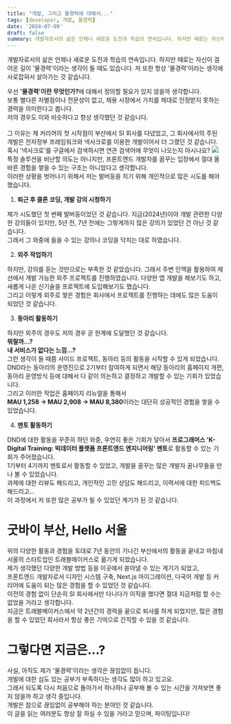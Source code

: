 ```yaml
---
title: "개발, 그리고 물경력에 대해서..."
tags: [developer, 개발, 물경력]
date: '2024-07-09'
draft: false
summary: 개발자로서의 삶은 언제나 새로운 도전과 학습의 연속입니다. 하지만 때로는 자신이 걸어온 길이 '물경력'이라는 생각이 들 때도 있습니다. 저 또한 항상 '물경력'이라는 생각에 사로잡혀서 살아가는 것 같습니다.우선 '물경력'이란 무엇인가?에 대해서 정의할 필요가 있지 않을까 생각합니다보통 별다른 차별점이나 전문성이 없고, 채용 시장에서 가치를 제대로 인정받지 못하는 경력을 의미한다고 봅니다저의 경우도 이와 비슷하다고 항상 생각했던 것 같습니다.
---
```


개발자로서의 삶은 언제나 새로운 도전과 학습의 연속입니다. 하지만 때로는 자신이 걸어온 길이 '물경력'이라는 생각이 들 때도 있습니다. 저 또한 항상 '물경력'이라는 생각에 사로잡혀서 살아가는 것 같습니다.

우선 <b>'물경력'이란 무엇인가?</b>에 대해서 정의할 필요가 있지 않을까 생각합니다.<br/>
보통 별다른 차별점이나 전문성이 없고, 채용 시장에서 가치를 제대로 인정받지 못하는 경력을 의미한다고 봅니다.<br/>
저의 경우도 이와 비슷하다고 항상 생각했던 것 같습니다.<br/>
<br/>
그 이유는 제 커리어의 첫 시작점이 부산에서 SI 회사를 다녔었고, 그 회사에서의 주된 개발은 전자정부 프레임워크와 넥사크로를 이용한 개발이어서 더 그랬던 것 같습니다.<br/>
혹시 '넥사크로'를 구글에서 검색하시면 연관 검색어에 무엇이 나오는지 아시나요?
![](/static/images/blog/senior-developer/nexacro.png)
특정 솔루션을 비난할 의도는 아니지만, 프론트엔드 개발자를 꿈꾸는 입장에서 절대 올바른 경험을 쌓을 수 있는 구조는 아니었다고 생각합니다.<br/>
이러한 상황을 벗어나기 위해서 저는 발버둥을 치기 위해 개인적으로 많은 시도를 해야 했습니다.<br/>

1. <b>퇴근 후 클론 코딩, 개발 강의 시청하기</b>

제가 시도했던 첫 번째 발버둥이었던 것 같습니다. 지금(2024년)이야 개발 관련한 다양한 강의들이 있지만, 5년 전, 7년 전에는 그렇게까지 많은 강의가 있었던 건 아닌 것 같습니다.<br/>
그래서 그 와중에 들을 수 있는 강의나 코딩을 닥치는 대로 하였습니다.

2. <b>외주 작업하기</b>

하지만, 강의를 듣는 것만으로는 부족한 것 같았습니다. 그래서 주변 인맥을 활용하여 제 선에서 개발 가능한 외주 프로젝트를 진행하였습니다. 다양한 앱 개발을 해보기도 하고, 새롭게 나온 신기술을 프로젝트에 도입해보기도 했습니다.<br/>
그리고 이렇게 외주로 쌓은 경험은 회사에서 프로젝트를 진행하는 데에도 많은 도움이 되었던 것 같습니다.

3. <b>동아리 활동하기</b>

하지만 외주의 경우도 저의 경우 곧 한계에 도달했던 것 같습니다.<br/>
<b>뭐랄까...?</b><br/>
<b>내 서비스가 없다는 느낌...?</b><br/>
그런 생각이 들 때쯤 사이드 프로젝트, 동아리 등의 활동을 시작할 수 있게 되었습니다.<br/>
DND라는 동아리의 운영진으로 2기부터 참여하게 되면서 해당 동아리의 홈페이지 개편, 동아리 운영방식 등에 대해서 다 같이 의논하고 결정하고 개발할 수 있는 기회가 있었습니다.<br/>
그리고 이러한 작업은 홈페이지 리뉴얼을 통해서 <br/>
<b>MAU 1,258 -> MAU 2,908 -> MAU 8,380</b>이라는 대단히 성공적인 경험을 쌓을 수 있었습니다.<br/>

4. <b>멘토 활동하기</b>

DND에 대한 활동을 꾸준히 하던 와중, 우연히 좋은 기회가 닿아서 <b>프로그래머스 'K-Digital Training: 빅데이터 플랫폼 프론트엔드 엔지니어링' 멘토</b>로 활동할 수 있는 기회가 주어졌습니다.<br/>
1기부터 4기까지 멘토로서 활동할 수 있었고, 개발을 꿈꾸는 많은 개발자 꿈나무들을 만나 볼 수 있었습니다.<br/>
과제에 대한 리뷰도 해드리고, 개인적인 고민 상담도 해드리고, 이력서에 대한 피드백도 해드리고...<br/>
이 과정에서 저 또한 많은 공부가 될 수 있었던 계기가 된 것 같습니다.<br/>

# 굿바이 부산, Hello 서울
위의 다양한 활동과 경험을 토대로 7년 동안의 기나긴 부산에서의 활동을 끝내고 마침내 서울의 스타트업인 트래블메이커스로 옮기게 되었습니다.<br/>
제가 생각했던 다양한 개발 방법 등을 이곳에서 쏟아낼 수 있는 계기가 되었고,<br/>
프론트엔드 개발자로서 디자인 시스템 구축, Next.js 마이그레이션, 다국어 개발 등 커리어에 도움이 되는 많은 경험을 할 수 있었던 것 같습니다.<br/>
이전의 경험 없이 단순히 SI 회사에서만 다니다가 이직을 했다면 절대 지금처럼 할 수는 없었을 거라고 생각합니다.<br/>
지금은 트래블메이커스에서 약 2년간의 경력을 끝으로 퇴사를 하게 되었지만, 많은 경험을 할 수 있었던 회사라서 항상 좋은 기억으로 간직할 수 있을 것 같습니다.<br/>

# 그렇다면 지금은...?
사실, 아직도 제가 '물경력'이라는 생각은 끊임없이 듭니다.<br/>
개발에 대한 심도 있는 공부가 부족하다는 생각도 많이 하고 있고요.<br/>
그래서 되도록 다시 처음으로 돌아가서 하나하나 공부해 볼 수 있는 시간을 가져보면 좋지 않을까 하고 생각 중입니다.<br/>
개발은 참으로 끊임없이 공부해야 하는 분야인 것 같습니다.<br/>
이 글을 읽는 여러분도 항상 잘 하실 수 있을 거라고 믿으며, 파이팅입니다!
